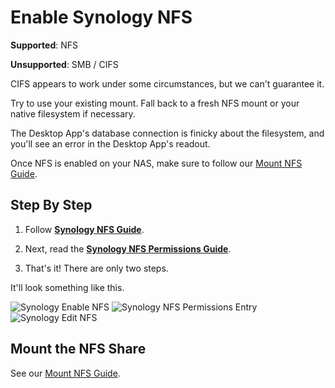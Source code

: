 

# Enable Synology NFS

**Supported**: NFS

**Unsupported**: SMB / CIFS

CIFS appears to work under some circumstances, but we can't guarantee it.

Try to use your existing mount. Fall back to a fresh NFS mount or your native filesystem if necessary.

The Desktop App's database connection is finicky about the filesystem, and you'll see an error in the Desktop App's readout.

Once NFS is enabled on your NAS, make sure to follow our [Mount NFS Guide](/content/mount-nfs).

## Step By Step

1. Follow **[Synology NFS Guide](https://kb.synology.com/en-br/DSM/tutorial/How_to_access_files_on_Synology_NAS_within_the_local_network_NFS)**.

2. Next, read the  **[Synology NFS Permissions Guide](https://kb.synology.com/en-br/DSM/help/DSM/AdminCenter/file_share_privilege_nfs?version=7)**.

3. That's it! There are only two steps.

It'll look something like this.

![Synology Enable NFS](/images/content/mount-synology-nfs/synology-enable-nfs.png)
![Synology NFS Permissions Entry](/images/content/mount-synology-nfs/synology-nfs-permissions-entry.png)
![Synology Edit NFS](/images/content/mount-synology-nfs/synology-edit-nfs.png)

## Mount the NFS Share

See our [Mount NFS Guide](/content/mount-nfs).